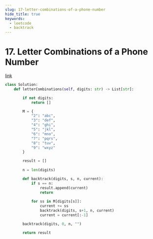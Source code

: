 ```yaml
---
slug: 17-letter-combinations-of-a-phone-number
hide_title: true
keywords:
  - leetcode
  - backtrack
---
```


# 17. Letter Combinations of a Phone Number

[link](https://leetcode.com/problems/letter-combinations-of-a-phone-number/description/)


```python
class Solution:
    def letterCombinations(self, digits: str) -> List[str]:

        if not digits:
            return []

        M = {
            "2": "abc",
            "3": "def",
            "4": "ghi",
            "5": "jkl",
            "6": "mno",
            "7": "pqrs",
            "8": "tuv",
            "9": "wxyz"
        }

        result = []
        
        n = len(digits)

        def backtrack(digits, s, n, current):
            if s == n:
                result.append(current)
                return
            
            for ss in M[digits[s]]:
                current += ss
                backtrack(digits, s+1, n, current)
                current = current[:-1]

        backtrack(digits, 0, n, "")

        return result
```

